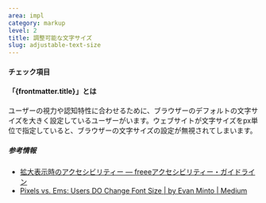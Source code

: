 ```yaml
---
area: impl
category: markup
level: 2
title: 調整可能な文字サイズ
slug: adjustable-text-size
---
```



#### チェック項目

<Checkpoint title="ユーザー設定を反映できるようにルート要素への相対（rem）単位で文字サイズを指定する" />

#### 「{frontmatter.title}」とは

ユーザーの視力や認知特性に合わせるために、ブラウザーのデフォルトの文字サイズを大きく設定しているユーザーがいます。ウェブサイトが文字サイズをpx単位で指定していると、ブラウザーの文字サイズの設定が無視されてしまいます。

##### 参考情報

- [拡大表示時のアクセシビリティー — freeeアクセシビリティー・ガイドライン](https://a11y-guidelines.freee.co.jp/explanations/magnification.html)
- [Pixels vs. Ems: Users DO Change Font Size | by Evan Minto | Medium](https://medium.com/@vamptvo/pixels-vs-ems-users-do-change-font-size-5cfb20831773)
